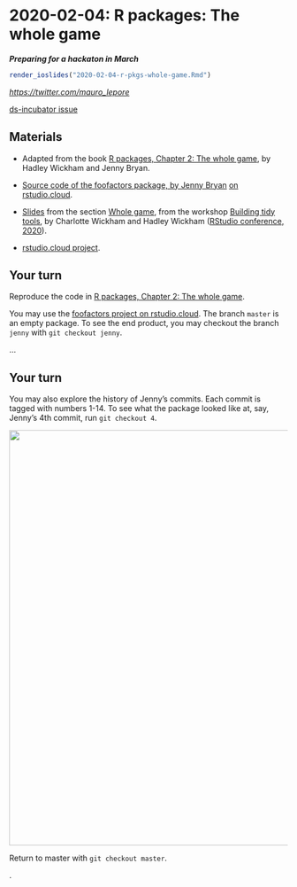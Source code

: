 # 2020-02-04: R packages: The whole game

***Preparing for a hackaton in March***

```r
render_ioslides("2020-02-04-r-pkgs-whole-game.Rmd")
```

_<https://twitter.com/mauro_lepore>_

[ds-incubator issue](https://github.com/2DegreesInvesting/ds-incubator/issues/23)



## Materials

* Adapted from the book [R packages, Chapter 2: The whole game](https://r-pkgs.org/whole-game.html), by Hadley Wickham and Jenny Bryan.

* [Source code of the foofactors package, by Jenny Bryan](https://github.com/jennybc/foofactors) [on rstudio.cloud](https://rstudio.cloud/spaces/47358/project/897065).

* [Slides](https://github.com/2DegreesInvesting/ds-incubator/blob/master/2020-02-04-r-pkgs-whole-game_slides.pdf) from the section [Whole game](https://github.com/rstudio-conf-2020/build-tidy-tools/blob/master/1-intro.pdf), from the workshop [Building tidy tools](https://github.com/rstudio-conf-2020/build-tidy-tools), by Charlotte Wickham and Hadley Wickham ([RStudio conference, 2020](https://github.com/rstudio-conf-2020)).

* [rstudio.cloud project](https://rstudio.cloud/spaces/47358/project/897065).



## Your turn

Reproduce the code in [R packages, Chapter 2: The whole game](https://r-pkgs.org/whole-game.html).

You may use the [foofactors project on rstudio.cloud](https://rstudio.cloud/spaces/47358/project/897065). The branch `master` is an empty package. To see the end product, you may checkout the branch `jenny` with `git checkout jenny`. 

...

## Your turn

You may also explore the history of Jenny's commits. Each commit is tagged with numbers 1-14. To see what the package looked like at, say, Jenny's 4th commit, run `git checkout 4`. 

<img src="https://i.imgur.com/LBpxoss.png" align="center" width = 750 />

Return to master with `git checkout master`.


.
